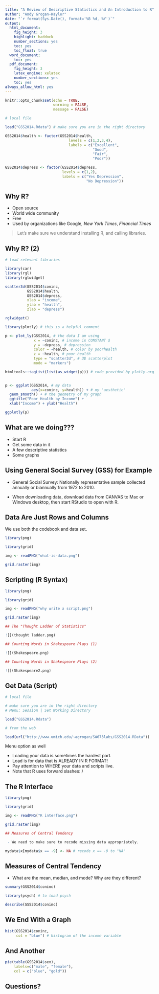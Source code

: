 ```yaml
---
title: "A Review of Descriptive Statistics and An Introduction to R"
author: "Andy Grogan-Kaylor"
date: "`r format(Sys.Date(), format='%B %d, %Y')`"
output:
  html_document:
    fig_height: 3
    highlight: haddock
    number_sections: yes
    toc: yes
    toc_float: true
  word_document:
    toc: yes
  pdf_document:
    fig_height: 3
    latex_engine: xelatex
    number_sections: yes
    toc: yes
always_allow_html: yes
---
```



```r

knitr::opts_chunk$set(echo = TRUE,
                      warning = FALSE,
                      message = FALSE)

```

```r

# local file

load("GSS2014.Rdata") # make sure you are in the right directory

GSS2014$health <- factor(GSS2014$health,
                             levels = c(1,2,3,4),
                             labels = c("Excellent",
                                        "Good",
                                        "Fair",
                                        "Poor"))

GSS2014$depress <- factor(GSS2014$depress,
                          levels = c(1,2),
                          labels = c("Yes Depression",
                                     "No Depression"))
```

## Why R?

- Open source
- World wide community
- Free
- Used by organizations like Google, *New York Times*, *Financial Times*

> Let's make sure we understand installing R, and calling libraries.

## Why R? (2)

```r

# load relevant libraries

library(car) 
library(rgl)
library(rglwidget)

scatter3d(GSS2014$coninc,
          GSS2014$health,
          GSS2014$depress, 
          xlab = "income",
          ylab = "health",
          zlab = "depress")

```

```r

rglwidget()

```

```r

library(plotly) # this is a helpful comment

p <- plot_ly(GSS2014, # the data I am using
             x = ~coninc, # income in CONSTANT $
             y = ~depress, # depression
             color = ~health, # color by poorhealth
             z = ~health, # poor health
             type = "scatter3d", # 3D scatterplot
             mode = "markers")

```

```r

htmltools::tagList(list(as_widget(p))) # code provided by plotly.org
                   
```

```r

p <- ggplot(GSS2014, # my data
            aes(x=coninc, y=health)) + # my "aesthetic"
  geom_smooth() + # the geometry of my graph
  ggtitle("Poor Health by Income") + 
  xlab("Income") + ylab("Health")

ggplotly(p)

```

## What are we doing???

- Start R
- Get some data in it
- A few descriptive statistics
- Some graphs

## Using General Social Survey (GSS) for Example

 - General Social Survey:  Nationally representative sample collected annually or biannually from 1972 to 2010.

 - When downloading data, download data from CANVAS to Mac or Windows desktop, then start RStudio to open with R.
 
## Data Are Just Rows and Columns 

We use both the codebook and data set.

```r

library(png)

library(grid)

img <- readPNG("what-is-data.png")

grid.raster(img)

```

## Scripting (R Syntax)

```r

library(png)

library(grid)

img <- readPNG("why write a script.png")

grid.raster(img)

```


```r

## The "Thought Ladder of Statistics"

![](thought ladder.png)

## Counting Words in Shakespeare Plays (1)

![](Shakespeare.png)

## Counting Words in Shakespeare Plays (2)

![](Shakespeare2.png)

```

## Get Data (Script)

```r

# local file

# make sure you are in the right directory
# Menu: Session | Set Working Directory

load("GSS2014.Rdata") 

```

```r

# from the web

load(url("http://www.umich.edu/~agrogan/SW673labs/GSS2014.RData"))

```

Menu option as well

* Loading your data is sometimes the hardest part.
* Load is for data that is ALREADY IN R FORMAT!
* Pay attention to WHERE your data and scripts live.
* Note that R uses forward slashes:  /

## The R Interface

```r

library(png)

library(grid)

img <- readPNG("R interface.png")

grid.raster(img)

```


```r

## Measures of Central Tendency

 - We need to make sure to recode missing data appropriately.

mydata$x[mydata$x == -9] <- NA # recode x == -9 to "NA"

```

## Measures of Central Tendency

- What are the mean, median, and mode? Why are they different?

```r

summary(GSS2014$coninc)

library(psych) # to load psych

describe(GSS2014$coninc)

```

## We End With a Graph

```r

hist(GSS2014$coninc,
     col = "blue") # histogram of the income variable

```

## And Another

```r

pie(table(GSS2014$sex),
    labels=c("male", "female"),
    col = c("blue", "gold"))

```

## Questions?


